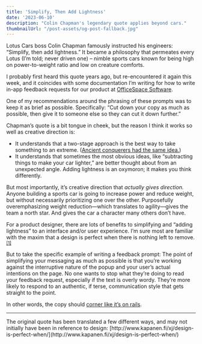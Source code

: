 ```yaml
---
title: 'Simplify, Then Add Lightness'
date: '2023-06-10'
description: "Colin Chapman's legendary quote applies beyond cars."
thumbnailUrl: "/post-assets/og-post-fallback.jpg"
---
```


Lotus Cars boss Colin Chapman famously instructed his engineers: “Simplify, then add lightness.” It became a philosophy that permeates every Lotus (I’m told; never driven one) – nimble sports cars known for being high on power-to-weight ratio and low on creature comforts.

<ImageWithCaption
src="/post-assets/lotus-25.webp"
alt="The Lotus 25 going around a corner in a 1960s Formula 1 race"
width="1440"
height="788"
caption="The Lotus 25 won 14 World Championship Grand Prix in the 1960s."
/>

I probably first heard this quote years ago, but re-encountered it again this week, and it coincides with some documentation I’m writing for how to write in-app feedback requests for our product at [OfficeSpace Software](https://www.officespacesoftware.com/).

One of my recommendations around the phrasing of these prompts was to keep it as brief as possible. Specifically: “Cut down your copy as much as possible, then give it to someone else so they can cut it down further.”

<ImageWithCaption
src="/post-assets/feedback-examples.png"
alt="Three examples of feedback prompts with different amounts of copy."
width="1440"
height="788"
/>

Chapman’s quote is a bit tongue in cheek, but the reason I think it works so well as creative direction is:

- It understands that a two-stage approach is the best way to take something to an extreme. ([Ancient conquerers had the same idea.](https://en.wikipedia.org/wiki/Salting_the_earth))
- It understands that sometimes the most obvious ideas, like “subtracting things to make your car lighter,” are better thought about from an unexpected angle. Adding lightness is an oxymoron; it makes you think differently.

But most importantly, it’s creative direction that *actually gives direction.* Anyone building a sports car is going to increase power and reduce weight, but without necessarily prioritizing one over the other. Purposefully overemphasizing weight reduction—which translates to agility—gives the team a north star. And gives the car a character many others don’t have.

For a product designer, there are lots of benefits to simplifying and “adding lightness” to an interface and/or user experience. I’m sure most are familiar with the maxim that a design is perfect when there is nothing left to remove. <sup><a href="#1">[1]</a></sup>

But to take the specific example of writing a feedback prompt: The point of simplifying your messaging as much as possible is that you’re working against the interruptive nature of the popup and your user’s actual intentions on the page. No one wants to stop what they’re doing to read your feedback request, especially if the text is overly wordy. They’re more likely to respond to an authentic, if terse, communication style that gets straight to the point.

In other words, the copy should [corner like it’s on rails](https://www.youtube.com/watch?v=NqoiBtjHIwo).

---
<Footnote id="1">
The original quote has been translated a few different ways, and may not initially have been in reference to design: [http://www.kapanen.fi/xj/design-is-perfect-when/](http://www.kapanen.fi/xj/design-is-perfect-when/)
</Footnote>
